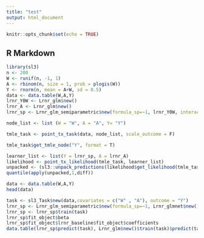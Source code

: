 ```yaml
---
title: "test"
output: html_document
---
```


```r
knitr::opts_chunk$set(echo = TRUE)
```

## R Markdown


```r
library(sl3)
n <- 200
W <- runif(n, -1, 1)
A <- rbinom(n, size = 1, prob = plogis(W))
Y <- rnorm(n, mean = A+W, sd = 0.5)
data <- data.table(W,A,Y)
lrnr_Y0W <- Lrnr_glm$new()
lrnr_A <- Lrnr_glm$new()
lrnr_sp <- Lrnr_glm_semiparametric$new(formula_sp=~1, lrnr_Y0W, interaction_variable = "A", family = gaussian(), return_matrix_predictions = TRUE)

node_list <- list (W = "W", A = "A", Y= "Y")

tmle_task <- point_tx_task(data, node_list, scale_outcome = F)

tmle_task$get_tmle_node("Y", format = T)

learner_list <- list(Y = lrnr_sp, A = lrnr_A)
likelihood <- point_tx_likelihood(tmle_task, learner_list)
unpacked <- (sl3::unpack_predictions(likelihood$get_likelihood(tmle_task, "Y" )))
quantile(apply(unpacked,1,diff))
```




```r
data <- data.table(W,A,Y)
head(data)

task <- sl3_Task$new(data,covariates = c("W" , "A"), outcome = "Y")
lrnr_sp <- Lrnr_glm_semiparametric$new(formula_sp=~1, Lrnr_glmnet$new(), family = binomial())
lrnr_sp <- lrnr_sp$train(task)
lrnr_sp$fit_object$beta
lrnr_sp$fit_object$lrnr_baseline$fit_object$coefficients
data.table(lrnr_sp$predict(task), Lrnr_glm$new()$train(task)$predict(task))
 
````
